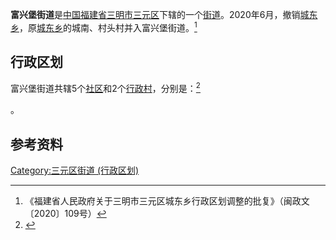 {{中国乡级行政区|35/04/04/006/000
| 行政区全称 = 富兴堡街道
| 景观照片文件名 = 
| 景观照片描述 = 
| 汉语拼音 = 
| 通用拼音 = 
| 注音符號 = 
| 其它标音类型1 = 
| 其它标音1 = 
| 其它标音类型2 = 
| 其它标音2 = 
| 其它语言类型1 = 
| 其它语言地名1 = 
| 其它语言类型2 = 
| 其它语言地名2 = 
| 上级行政区 = [[福建省|福建省]][[三明市|三明市]][[三元区|三元区]]
| 行政区类别 = [[街道|街道]]
| 行政区划代码 = 
| 地理坐标 = 
| 总面积 = 
| 户籍人口 = 
| 户籍人口年份 = 
| 常住人口 = 
| 常住人口年份 = 
| 人口密度 = 
| 行政区划 = 
| 官方网站 = 
| 政府驻地 = 
| 邮政编码 = 
| 电话区号 = 598
| 毗邻行政区 = 
| 位置图文件名 = 
| 位置图描述 = 
}}
'''富兴堡街道'''是[[中华人民共和国|中国]][[福建省|福建省]][[三明市|三明市]][[三元区|三元区]]下辖的一个[[街道|街道]]。2020年6月，撤销[[城东乡|城东乡]]，原[[城东乡|城东乡]]的城南、村头村并入富兴堡街道。<ref>《福建省人民政府关于三明市三元区城东乡行政区划调整的批复》（闽政文〔2020〕109号）</ref>

== 行政区划 ==

富兴堡街道共辖5个[[社区_(行政区划)|社区]]和2个[[行政村|行政村]]，分别是：<ref>{{PRC admin/ref sgc|35/04/03/003/000}}</ref>

{{PRC admin/children|35/04/03/003/000}}。

== 参考资料 ==

{{reflist}}

{{三元区行政区划}}
[[Category:三元区街道_(行政区划)|Category:三元区街道 (行政区划)]]